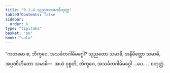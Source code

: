 ```yaml
---
title: "9.1.4 သုညတသမာဓိသုတ္တ"
tableOfContents: false
sidebar:
  order: 6
type: "tipitaka"
basket: "su"
book: "sala"
---
```



<DynamicBreadcrumb />

<Division number="369" book="sala">

<Paragraph number="1677" book="sala">
“ကတမော စ, ဘိက္ခဝေ, အသင်္ခတဂါမိမဂ္ဂေါ? သုညတော သမာဓိ, အနိမိတ္တော သမာဓိ, အပ္ပဏိဟိတော သမာဓိ—  အယံ ဝုစ္စတိ, ဘိက္ခဝေ, အသင်္ခတဂါမိမဂ္ဂေါ …ပေ… .

</Paragraph>
</Division>

<Paragraph number="1678" type="center" book="sala">
စတုတ္ထံ.
</Paragraph>